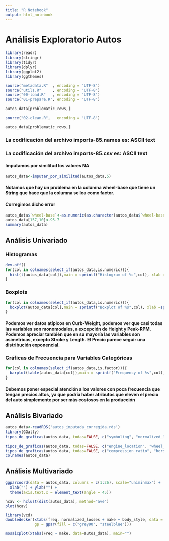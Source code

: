 ---
title: "R Notebook"
output: html_notebook
---

# Análisis Exploratorio Autos #

```{r}
library(readr)
library(stringr)
library(tidyr)
library(dplyr)
library(ggplot2)
library(ggthemes)
```


```{r}
source("metadata.R"  , encoding = 'UTF-8')
source("utils.R"     , encoding = 'UTF-8')
source("00-load.R"   , encoding = 'UTF-8')
source("01-prepare.R", encoding = 'UTF-8')
```
```{r}
autos_data[problematic_rows,]
```
```{r}
source("02-clean.R",   encoding = 'UTF-8')
```
```{r}
autos_data[problematic_rows,]
```

### La codificación del archivo imports-85.names es: ASCII text    
### La codificación del archivo imports-85.csv es: ASCII text 


#### Imputamos por similitud los valores NA
```{r}
autos_data<-imputar_por_similitud(autos_data,5)
```


#### Notamos que hay un problema en la columna wheel-base que tiene un String que hace que la columna se lea como factor.

#### Corregimos dicho error

```{r}
autos_data$`wheel-base`<-as.numeric(as.character(autos_data$`wheel-base`))
autos_data[157,10]<-95.7
summary(autos_data)
```

## Análisis Univariado


### Histogramas
```{r}
dev.off()
for(col in colnames(select_if(autos_data,is.numeric))){
  hist(t(autos_data[col]),main = sprintf("Histogram of %s",col), xlab =sprintf("%s",col))
}
```
### Boxplots
```{r}

for(col in colnames(select_if(autos_data,is.numeric))){
  boxplot(autos_data[col],main = sprintf("Boxplot of %s",col), xlab =sprintf("%s",col))
}
```
#### Podemos ver datos atípicos en Curb-Weight, podemos ver que casi todas las variables son monomodales, a excepción de Height y Peak-RPM. Podemos apreciar también que en su mayoría las variables son asimétricas, excepto Stroke y Length. El Precio parece seguir una distribución exponencial.



### Gráficas de Frecuencia para Variables Categóricas
```{r}
for(col in colnames(select_if(autos_data,is.factor))){
  barplot(table(autos_data[col]),main = sprintf("Frequency of %s",col), xlab =sprintf("%s",col))
}
```

#### Debemos poner especial atención a los valores con poca frecuencia que tengan precios altos, ya que podría haber atributos que eleven el precio del auto simplemente por ser más costosos en la producción


## Análisis Bivariado


```{r}
autos_data<-readRDS('autos_imputada_corregida.rds')
library(GGally)
tipos_de_graficas(autos_data, todas=FALSE, c("symboling", "normalized_losses", "fuel_type", "aspiration", "num_of_doors", "body_style", "drive_wheels"))
                  
tipos_de_graficas(autos_data, todas=FALSE, c("engine_location", "wheel_base", "length", "width", "height", "curb_weight", "engine_type", "num_of_cylinders", "engine_size", "fuel_system", "bore", "stroke" ))
tipos_de_graficas(autos_data, todas=FALSE, c("compression_ratio", "horsepower", "peak_rpm", "city_mpg", "highway_mpg", "price" ))
colnames(autos_data)
```

## Análisis Multivariado

```{r}
ggparcoord(data = autos_data, columns = c(1:26), scale="uniminmax") + 
  xlab("") + ylab("") +
  theme(axis.text.x = element_text(angle = 45))
```

```{r}
hcav <- hclust(dist(autos_data), method="ave")
plot(hcav)
```


```{r}
library(vcd)
doubledecker(xtabs(freq, normalized_losses + make + body_style, data = autos_data),
             gp = gpar(fill = c("grey90", "steelblue")))
```

```{r}
mosaicplot(xtabs(Freq ~ make, data=autos_data), main="")
```

